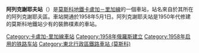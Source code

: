 {{unreferenced|time=2018-02-25T01:04:54+00:00}}
{{Infobox station 
|name          = 阿列克謝耶夫
|native_name   = Алексеевская
|native_name_lang=ru
|type          = [[莫斯科地鐵|莫斯科地鐵]]車站
|image         = Moscow Metro Alekseyevskaya asv2018-09.jpg
|image_size    = 
|image_caption = 
|address       = [[東北行政區_(莫斯科)|東北行政區]]{{link-en|阿列克謝耶夫區|Alexeyevsky District, Moscow}}
|borough       = [[莫斯科|莫斯科]]
|country       = [[俄羅斯|俄羅斯]]
|coordinates   = {{coord|55.8088|37.6390|display=inline,title}} 
|line          = {{MOSMETRO-bull|6|text=1}}
|other         = '''[[巴士|巴士]]'''：м2、33、414、561、с585、714、903、т14、н9
|structure     = 
|platform      = 1個[[島式月台|島式月台]]
|depth         = {{convert|51|m}}
|levels        = 1層
|tracks        = 2條
|parking       = 無
|opened        = {{start date and age|df=yes|1958|05|01}}
|closed        = 
|rebuilt       = 
|ADA           = 
|code          = 091
|owned         = 莫斯科地鐵
|zone          = 
|former        = 和平（1958－1966）<br />謝爾巴科夫（1966－1990）
|passengers    = 19,783,000
|pass_year     = 2002年
|pass_percent  = 
|pass_system   = 
|mpassengers   = 
|services      = 
|map_type      = Moscow Ring Road
|AlternativeMap= Moscow map MKAD grayscale.png
|map_overlay   = Moscow metro map including line 14.svg
|map_caption   = 
|route_map     = 
|map_state     = collapsed
}}
'''阿列克謝耶夫站'''（{{lang-rus|Алексе́евская|Alexseyevskaya}}）是[[莫斯科地鐵|莫斯科地鐵]][[卡盧加－里加線|卡盧加－里加線]]的一個車站，站名來自於其所在的阿列克謝耶夫區。車站開通於1958年5月1日。阿列克謝耶夫站是1950年代修建的莫斯科地鐵站少有的裝飾樸素的車站。
{{卡盧加－里加線}}
[[Category:卡盧加-里加線車站|Category:卡盧加-里加線車站]]
[[Category:1958年俄羅斯建立|Category:1958年俄羅斯建立]]
[[Category:1958年启用的铁路车站|Category:1958年启用的铁路车站]]
[[Category:東北行政區鐵路車站_(莫斯科)|Category:東北行政區鐵路車站 (莫斯科)]]